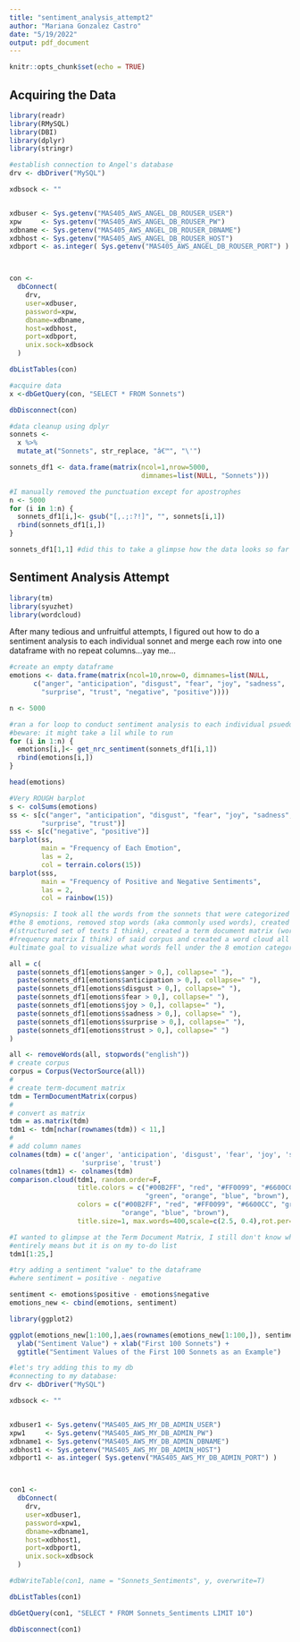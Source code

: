 ```yaml
---
title: "sentiment_analysis_attempt2"
author: "Mariana Gonzalez Castro"
date: "5/19/2022"
output: pdf_document
---
```


```r
knitr::opts_chunk$set(echo = TRUE)
```

## Acquiring the Data

```r
library(readr)
library(RMySQL)
library(DBI)
library(dplyr)
library(stringr)
```


```r
#establish connection to Angel's database
drv <- dbDriver("MySQL")

xdbsock <- ""


xdbuser <- Sys.getenv("MAS405_AWS_ANGEL_DB_ROUSER_USER")
xpw     <- Sys.getenv("MAS405_AWS_ANGEL_DB_ROUSER_PW")
xdbname <- Sys.getenv("MAS405_AWS_ANGEL_DB_ROUSER_DBNAME")
xdbhost <- Sys.getenv("MAS405_AWS_ANGEL_DB_ROUSER_HOST")
xdbport <- as.integer( Sys.getenv("MAS405_AWS_ANGEL_DB_ROUSER_PORT") )



con <-
  dbConnect(
    drv,
    user=xdbuser,
    password=xpw,
    dbname=xdbname,
    host=xdbhost,
    port=xdbport,
    unix.sock=xdbsock
  )

dbListTables(con)

#acquire data
x <-dbGetQuery(con, "SELECT * FROM Sonnets")

dbDisconnect(con) 

#data cleanup using dplyr
sonnets <- 
  x %>% 
  mutate_at("Sonnets", str_replace, "â€™", "\'") 

sonnets_df1 <- data.frame(matrix(ncol=1,nrow=5000, 
                                 dimnames=list(NULL, "Sonnets")))

#I manually removed the punctuation except for apostrophes
n <- 5000
for (i in 1:n) {
  sonnets_df1[i,]<- gsub("[,.;:?!]", "", sonnets[i,1])
  rbind(sonnets_df1[i,])
} 

sonnets_df1[1,1] #did this to take a glimpse how the data looks so far

```


## Sentiment Analysis Attempt

```r
library(tm)
library(syuzhet)
library(wordcloud)
```

\newpage

After many tedious and unfruitful attempts, I figured out how to do a sentiment analysis to each individual sonnet and merge each row into one dataframe with no repeat columns...yay me...

```r
#create an empty dataframe
emotions <- data.frame(matrix(ncol=10,nrow=0, dimnames=list(NULL, 
      c("anger", "anticipation", "disgust", "fear", "joy", "sadness", 
        "surprise", "trust", "negative", "positive"))))

n <- 5000

#ran a for loop to conduct sentiment analysis to each individual psuedosonnet
#beware: it might take a lil while to run
for (i in 1:n) {
  emotions[i,]<- get_nrc_sentiment(sonnets_df1[i,1])
  rbind(emotions[i,])
}

head(emotions) 

```


```r
#Very ROUGH barplot 
s <- colSums(emotions)
ss <- s[c("anger", "anticipation", "disgust", "fear", "joy", "sadness", 
        "surprise", "trust")]
sss <- s[c("negative", "positive")]
barplot(ss,
        main = "Frequency of Each Emotion",
        las = 2,
        col = terrain.colors(15))
barplot(sss,
        main = "Frequency of Positive and Negative Sentiments",
        las = 2,
        col = rainbow(15))
```



```r
#Synopsis: I took all the words from the sonnets that were categorized in one of
#the 8 emotions, removed stop words (aka commonly used words), created a corpus 
#(structured set of texts I think), created a term document matrix (word 
#frequency matrix I think) of said corpus and created a word cloud all for the 
#ultimate goal to visualize what words fell under the 8 emotion categories

all = c(
  paste(sonnets_df1[emotions$anger > 0,], collapse=" "),
  paste(sonnets_df1[emotions$anticipation > 0,], collapse=" "),
  paste(sonnets_df1[emotions$disgust > 0,], collapse=" "),
  paste(sonnets_df1[emotions$fear > 0,], collapse=" "),
  paste(sonnets_df1[emotions$joy > 0,], collapse=" "),
  paste(sonnets_df1[emotions$sadness > 0,], collapse=" "),
  paste(sonnets_df1[emotions$surprise > 0,], collapse=" "),
  paste(sonnets_df1[emotions$trust > 0,], collapse=" ")
)

all <- removeWords(all, stopwords("english"))
# create corpus
corpus = Corpus(VectorSource(all))
#
# create term-document matrix
tdm = TermDocumentMatrix(corpus)
#
# convert as matrix
tdm = as.matrix(tdm)
tdm1 <- tdm[nchar(rownames(tdm)) < 11,]
#
# add column names
colnames(tdm) = c('anger', 'anticipation', 'disgust', 'fear', 'joy', 'sadness', 
                  'surprise', 'trust')
colnames(tdm1) <- colnames(tdm)
comparison.cloud(tdm1, random.order=F,
                 title.colors = c("#00B2FF", "red", "#FF0099", "#6600CC", 
                                  "green", "orange", "blue", "brown"), 
                 colors = c("#00B2FF", "red", "#FF0099", "#6600CC", "green", 
                            "orange", "blue", "brown"),
                 title.size=1, max.words=400,scale=c(2.5, 0.4),rot.per=0.4)


```

```r
#I wanted to glimpse at the Term Document Matrix, I still don't know what it 
#entirely means but it is on my to-do list
tdm1[1:25,]

```




```r
#try adding a sentiment "value" to the dataframe 
#where sentiment = positive - negative

sentiment <- emotions$positive - emotions$negative
emotions_new <- cbind(emotions, sentiment)

library(ggplot2)

ggplot(emotions_new[1:100,],aes(rownames(emotions_new[1:100,]), sentiment[1:100]))+geom_bar(stat="identity", fill = "darkblue") +
  ylab("Sentiment Value") + xlab("First 100 Sonnets") +
  ggtitle("Sentiment Values of the First 100 Sonnets as an Example")

```


```r
#let's try adding this to my db
#connecting to my database:
drv <- dbDriver("MySQL")

xdbsock <- ""


xdbuser1 <- Sys.getenv("MAS405_AWS_MY_DB_ADMIN_USER")
xpw1     <- Sys.getenv("MAS405_AWS_MY_DB_ADMIN_PW")
xdbname1 <- Sys.getenv("MAS405_AWS_MY_DB_ADMIN_DBNAME")
xdbhost1 <- Sys.getenv("MAS405_AWS_MY_DB_ADMIN_HOST")
xdbport1 <- as.integer( Sys.getenv("MAS405_AWS_MY_DB_ADMIN_PORT") )



con1 <-
  dbConnect(
    drv,
    user=xdbuser1,
    password=xpw1,
    dbname=xdbname1,
    host=xdbhost1,
    port=xdbport1,
    unix.sock=xdbsock
  )

#dbWriteTable(con1, name = "Sonnets_Sentiments", y, overwrite=T)

dbListTables(con1)

dbGetQuery(con1, "SELECT * FROM Sonnets_Sentiments LIMIT 10")

dbDisconnect(con1)

```


